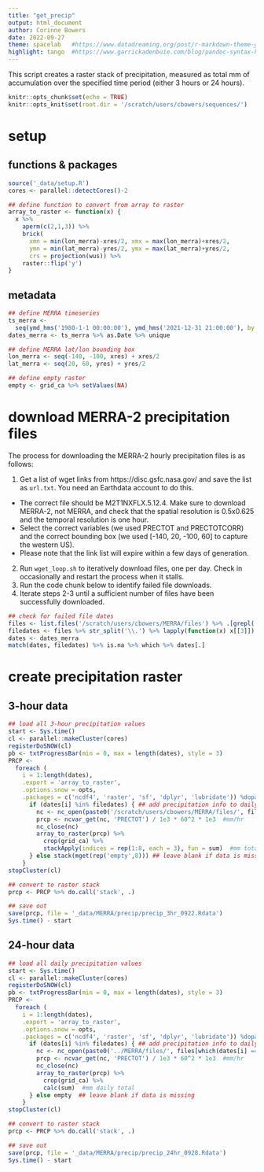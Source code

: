 ```yaml
---
title: "get_precip"
output: html_document
author: Corinne Bowers
date: 2022-09-27
theme: spacelab   #https://www.datadreaming.org/post/r-markdown-theme-gallery/
highlight: tango  #https://www.garrickadenbuie.com/blog/pandoc-syntax-highlighting-examples/
---
```


This script creates a raster stack of precipitation, measured as total mm of accumulation over the specified time period (either 3 hours or 24 hours).

```r
knitr::opts_chunk$set(echo = TRUE)
knitr::opts_knit$set(root.dir = '/scratch/users/cbowers/sequences/')

```

# setup 

## functions & packages 

```r
source('_data/setup.R')
cores <- parallel::detectCores()-2

## define function to convert from array to raster
array_to_raster <- function(x) {
  x %>% 
    aperm(c(2,1,3)) %>% 
    brick(
      xmn = min(lon_merra)-xres/2, xmx = max(lon_merra)+xres/2,
      ymn = min(lat_merra)-yres/2, ymx = max(lat_merra)+yres/2,
      crs = projection(wus)) %>%
    raster::flip('y')
}

```

## metadata

```r
## define MERRA timeseries
ts_merra <- 
  seq(ymd_hms('1980-1-1 00:00:00'), ymd_hms('2021-12-31 21:00:00'), by = '3 hours')
dates_merra <- ts_merra %>% as.Date %>% unique

## define MERRA lat/lon bounding box
lon_merra <- seq(-140, -100, xres) + xres/2
lat_merra <- seq(20, 60, yres) + yres/2

## define empty raster
empty <- grid_ca %>% setValues(NA)

```

# download MERRA-2 precipitation files

The process for downloading the MERRA-2 hourly precipitation files is as follows: 

1. Get a list of wget links from https://disc.gsfc.nasa.gov/ and save the list as `url.txt`. You need an Earthdata account to do this. 
  + The correct file should be M2T1NXFLX.5.12.4. Make sure to download MERRA-2, not MERRA, and check that the spatial resolution is 0.5x0.625 and the temporal resolution is one hour. 
  + Select the correct variables (we used PRECTOT and PRECTOTCORR) and the correct bounding box (we used [-140, 20, -100, 60] to capture the western US). 
  + Please note that the link list will expire within a few days of generation.
2. Run `wget_loop.sh` to iteratively download files, one per day. Check in occasionally and restart the process when it stalls.
3. Run the code chunk below to identify failed file downloads. 
4. Iterate steps 2-3 until a sufficient number of files have been successfully downloaded.

```r
## check for failed file dates
files <- list.files('/scratch/users/cbowers/MERRA/files') %>% .[grepl('MERRA2_', .)]
filedates <- files %>% str_split('\\.') %>% lapply(function(x) x[[3]]) %>% unlist %>% ymd
dates <- dates_merra
match(dates, filedates) %>% is.na %>% which %>% dates[.]

```

# create precipitation raster

## 3-hour data

```r
## load all 3-hour precipitation values
start <- Sys.time()
cl <- parallel::makeCluster(cores)
registerDoSNOW(cl)
pb <- txtProgressBar(min = 0, max = length(dates), style = 3)
PRCP <- 
  foreach (
    i = 1:length(dates),
    .export = 'array_to_raster',
    .options.snow = opts,
    .packages = c('ncdf4', 'raster', 'sf', 'dplyr', 'lubridate')) %dopar% {
      if (dates[i] %in% filedates) { ## add precipitation info to daily list
        nc <- nc_open(paste0('/scratch/users/cbowers/MERRA/files/', files[which(dates[i] == filedates)]))
        prcp <- ncvar_get(nc, 'PRECTOT') / 1e3 * 60^2 * 1e3  #mm/hr
        nc_close(nc)
        array_to_raster(prcp) %>% 
          crop(grid_ca) %>% 
          stackApply(indices = rep(1:8, each = 3), fun = sum)  #mm total in 3 hours 
      } else stack(mget(rep('empty',8))) ## leave blank if data is missing
    }
stopCluster(cl)

## convert to raster stack
prcp <- PRCP %>% do.call('stack', .)

## save out
save(prcp, file = '_data/MERRA/precip/precip_3hr_0922.Rdata')
Sys.time() - start

```

## 24-hour data 

```r
## load all daily precipitation values
start <- Sys.time()
cl <- parallel::makeCluster(cores)
registerDoSNOW(cl)
pb <- txtProgressBar(min = 0, max = length(dates), style = 3)
PRCP <- 
  foreach (
    i = 1:length(dates),
    .export = 'array_to_raster',
    .options.snow = opts,
    .packages = c('ncdf4', 'raster', 'sf', 'dplyr', 'lubridate')) %dopar% {
      if (dates[i] %in% filedates) { ## add precipitation info to daily list
        nc <- nc_open(paste0('../MERRA/files/', files[which(dates[i] == filedates)]))
        prcp <- ncvar_get(nc, 'PRECTOT') / 1e3 * 60^2 * 1e3  #mm/hr
        nc_close(nc)
        array_to_raster(prcp) %>% 
          crop(grid_ca) %>% 
          calc(sum)  #mm daily total 
      } else empty  ## leave blank if data is missing
    }
stopCluster(cl)

## convert to raster stack
prcp <- PRCP %>% do.call('stack', .)

## save out
save(prcp, file = '_data/MERRA/precip/precip_24hr_0928.Rdata')
Sys.time() - start

```



